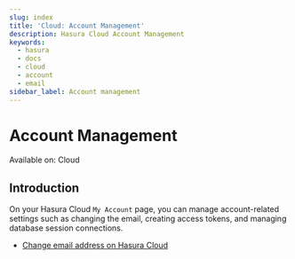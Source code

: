 ```yaml
---
slug: index
title: 'Cloud: Account Management'
description: Hasura Cloud Account Management
keywords:
  - hasura
  - docs
  - cloud
  - account
  - email
sidebar_label: Account management
---
```



# <AccountManagement /> Account Management


<div className="badge badge--primary heading-badge">Available on: Cloud</div>

## Introduction

On your Hasura Cloud `My Account` page, you can manage account-related settings such as changing the email, creating
access tokens, and managing database session connections.

- [Change email address on Hasura Cloud](/account-management/email-change.mdx)
